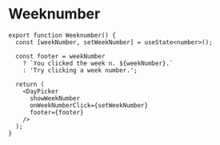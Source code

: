 
# Weeknumber



<Weeknumber />

```tsx
export function Weeknumber() {
  const [weekNumber, setWeekNumber] = useState<number>();

  const footer = weekNumber
    ? `You clicked the week n. ${weekNumber}.`
    : 'Try clicking a week number.';

  return (
    <DayPicker
      showWeekNumber
      onWeekNumberClick={setWeekNumber}
      footer={footer}
    />
  );
}
```
